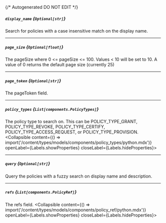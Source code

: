 {/* Autogenerated DO NOT EDIT  */}

##### `display_name` *{`Optional[str]`}*
Search for policies with a case insensitive match on the display name.

---
##### `page_size` *{`Optional[float]`}*
The pageSize where 0 \<\= pageSize \<\= 100. Values \< 10 will be set to 10. A value of 0 returns the default page size (currently 25)

---
##### `page_token` *{`Optional[str]`}*
The pageToken field.

---
##### `policy_types` *{`List[components.PolicyTypes]`}*
The policy type to search on. This can be POLICY_TYPE_GRANT, POLICY_TYPE_REVOKE, POLICY_TYPE_CERTIFY, POLICY_TYPE_ACCESS_REQUEST, or POLICY_TYPE_PROVISION.
<Collapsible content={() => import('/content/types/models/components/policy_types/python.mdx')} openLabel={Labels.showProperties} closeLabel={Labels.hideProperties}>
</Collapsible>

---
##### `query` *{`Optional[str]`}*
Query the policies with a fuzzy search on display name and description.

---
##### `refs` *{`List[components.PolicyRef]`}*
The refs field.
<Collapsible content={() => import('/content/types/models/components/policy_ref/python.mdx')} openLabel={Labels.showProperties} closeLabel={Labels.hideProperties}>
</Collapsible>


